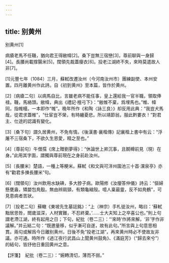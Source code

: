 ```yaml
---
---
---
```

title: 别黄州
---



别黄州[1]


病瘡老馬不任鞿，猶向君王得敝幃[2]。桑下豈無三宿戀[3]，尊前聊與一身歸[4]。長腰尚載撑腸米[5]，闊領先裁蓋癭衣[6]。投老江湖終不失，來時莫遣故人非[7]。

[1]元豐七年（1084）三月，蘇軾改遷汝州（今河南汝州市）團練副使、本州安置。四月離黄州作此詩。自《初到黄州》至本篇，皆作於黄州。

[2]〔病瘡二句〕以病馬自比，言雖老病不能任事，皇上還給我一官半職，領取俸禄。鞿，馬絡頭。敝幃，典出《禮記·檀弓下》：“敝帷不棄，爲埋馬也。”帷、幃同，指帷幔。一本即作“帷”。晚年所作《和陶〈詠三良〉》却反用此典：“我豈犬馬哉，從君求蓋帷”，“仕宦豈不榮，有時纏憂悲。所以靖節翁，服此黔婁衣！”對君主、仕途的認識有變化。

[3]〔桑下句〕謂久居黄州，不免有情。《後漢書·襄楷傳》記襄楷上書中有云：“浮屠不三宿桑下，不欲久生恩愛，精之至也。”

[4]〔尊前句〕牛僧孺《席上贈劉夢得》：“休論世上昇沉事，且鬭樽前見（現）在身。”此用其字面，謂獨與尊前現在之身前赴汝州。

[5]〔長腰米〕楚語，一種上等粳米。蘇軾《和文與可洋州園池三十首·灙泉亭》亦有“勸君多揀長腰米”句。

[6]〔闊領句〕汝州飲用水缺碘，多大脖子病。歐陽修《汝癭答仲儀》詩云：“傴婦懸甕盎，矯嬰包鳧鷇。無由辨肩頸，有類龜縮殼。噫人稟最靈，反不如鳧鶴”，可見患病者苦狀。

[7]〔投老二句〕蘇轍《東坡先生墓誌銘》：“上（神宗）手札徙汝州，略曰：‘蘇軾黜居思咎，閲歲滋深，人材實難，不忍終棄。’……士大夫知上之卒喜公也。”則上句謂老滯江湖，終有起用之日；下句，紀批（卷二三）：“‘來時’作將來解，‘非’字作非議解。”并云結二句：“既邀量移，似乎漸可自遂，故有此句。”所言與上句意思相貫。兩句或解爲今日離别黄州，日後不免“投老江湖”，再來黄州時必不使故友非議。亦可通。時所作《過江夜行武昌山上聞黄州鼓角》、《滿庭芳》（“歸去來兮”）的結句，皆抒他日重回黄州之意。

【評箋】　紀批（卷二三）：“婉轉清切，薄而不弱。”